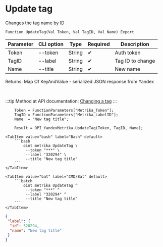 ﻿---
sidebar_position: 2
description: Update tag and other functions to work with Yandex Metrika in the Open Integration Package, a free open-source integration library for 1C:Enterprise 8, OneScript and CLI
keywords: [1C, 1С, 1С:Enterprise, 1С:Enterprise 8.3, API, Integration, Services, Exchange, OneScript, CLI, Yandex Metrika]
---


# Update tag
 Changes the tag name by ID



`Function UpdateTag(Val Token, Val TagID, Val Name) Export`

  | Parameter | CLI option | Type | Required | Description |
  |-|-|-|-|-|
  | Token | --token | String | &#x2714; | Auth token |
  | TagID | --label | String | &#x2714; | Tag ID to change |
  | Name | --title | String | &#x2714; | New name |

  
  Returns:  Map Of KeyAndValue - serialized JSON response from Yandex

<br/>

:::tip
Method at API documentation: [Changing a tag](https://yandex.ru/dev/metrika/en/management/openapi/label/updateLabel)
:::
<br/>


```bsl title="1C:Enterprise/OneScript code example"
    Token = FunctionParameters["Metrika_Token"];
    TagID = FunctionParameters["Metrika_LabelID"];
    Name  = "New tag title";

    Result = OPI_YandexMetrika.UpdateTag(Token, TagID, Name);
```
 

 <Tabs>
  
    <TabItem value="bash" label="Bash" default>
        ```bash
            oint metrika UpdateTag \
             --token "***" \
             --label "320294" \
             --title "New tag title"
        ```
    </TabItem>
  
    <TabItem value="bat" label="CMD/Bat" default>
        ```batch
            oint metrika UpdateTag ^
             --token "***" ^
             --label "320294" ^
             --title "New tag title"
        ```
    </TabItem>
</Tabs>


```json title="Result"
{
 "label": {
  "id": 320294,
  "name": "New tag title"
 }
}
```
